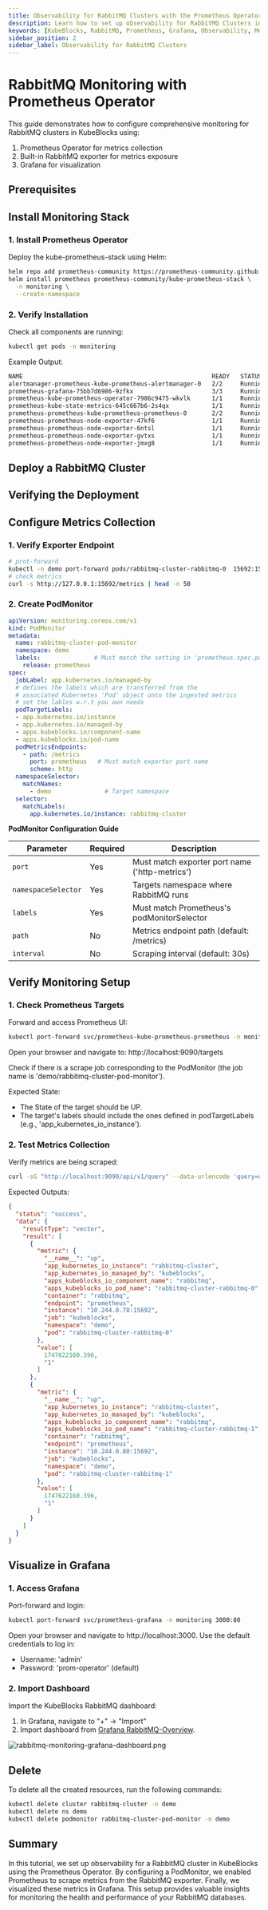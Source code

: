 ```yaml
---
title: Observability for RabbitMQ Clusters with the Prometheus Operator
description: Learn how to set up observability for RabbitMQ Clusters in KubeBlocks using the Prometheus Operator. Configure monitoring and visualize metrics with Grafana.
keywords: [KubeBlocks, RabbitMQ, Prometheus, Grafana, Observability, Metrics]
sidebar_position: 2
sidebar_label: Observability for RabbitMQ Clusters
---
```



# RabbitMQ Monitoring with Prometheus Operator

This guide demonstrates how to configure comprehensive monitoring for RabbitMQ clusters in KubeBlocks using:

1. Prometheus Operator for metrics collection
2. Built-in RabbitMQ exporter for metrics exposure
3. Grafana for visualization

## Prerequisites


<Prerequisites />

## Install Monitoring Stack

### 1. Install Prometheus Operator
Deploy the kube-prometheus-stack using Helm:

```bash
helm repo add prometheus-community https://prometheus-community.github.io/helm-charts
helm install prometheus prometheus-community/kube-prometheus-stack \
  -n monitoring \
  --create-namespace
```

### 2. Verify Installation
Check all components are running:
```bash
kubectl get pods -n monitoring
```

Example Output:
```bash
NAME                                                     READY   STATUS    RESTARTS   AGE
alertmanager-prometheus-kube-prometheus-alertmanager-0   2/2     Running   0          114s
prometheus-grafana-75bb7d6986-9zfkx                      3/3     Running   0          2m
prometheus-kube-prometheus-operator-7986c9475-wkvlk      1/1     Running   0          2m
prometheus-kube-state-metrics-645c667b6-2s4qx            1/1     Running   0          2m
prometheus-prometheus-kube-prometheus-prometheus-0       2/2     Running   0          114s
prometheus-prometheus-node-exporter-47kf6                1/1     Running   0          2m1s
prometheus-prometheus-node-exporter-6ntsl                1/1     Running   0          2m1s
prometheus-prometheus-node-exporter-gvtxs                1/1     Running   0          2m1s
prometheus-prometheus-node-exporter-jmxg8                1/1     Running   0          2m1s
```


## Deploy a RabbitMQ Cluster


<CreateCluster />

## Verifying the Deployment


<VerifyCluster />

## Configure Metrics Collection

### 1. Verify Exporter Endpoint

```bash
# prot-forward
kubectl -n demo port-forward pods/rabbitmq-cluster-rabbitmq-0  15692:15692
# check metrics
curl -s http://127.0.0.1:15692/metrics | head -n 50
```

### 2. Create PodMonitor
```yaml
apiVersion: monitoring.coreos.com/v1
kind: PodMonitor
metadata:
  name: rabbitmq-cluster-pod-monitor
  namespace: demo
  labels:               # Must match the setting in 'prometheus.spec.podMonitorSelector'
    release: prometheus
spec:
  jobLabel: app.kubernetes.io/managed-by
  # defines the labels which are transferred from the
  # associated Kubernetes 'Pod' object onto the ingested metrics
  # set the lables w.r.t you own needs
  podTargetLabels:
  - app.kubernetes.io/instance
  - app.kubernetes.io/managed-by
  - apps.kubeblocks.io/component-name
  - apps.kubeblocks.io/pod-name
  podMetricsEndpoints:
    - path: /metrics
      port: prometheus   # Must match exporter port name
      scheme: http
  namespaceSelector:
    matchNames:
      - demo               # Target namespace
  selector:
    matchLabels:
      app.kubernetes.io/instance: rabbitmq-cluster
```
**PodMonitor Configuration Guide**

| Parameter | Required | Description |
|-----------|----------|-------------|
| `port` | Yes | Must match exporter port name ('http-metrics') |
| `namespaceSelector` | Yes | Targets namespace where RabbitMQ runs |
| `labels` | Yes | Must match Prometheus's podMonitorSelector |
| `path` | No | Metrics endpoint path (default: /metrics) |
| `interval` | No | Scraping interval (default: 30s) |

## Verify Monitoring Setup

### 1. Check Prometheus Targets
Forward and access Prometheus UI:

```bash
kubectl port-forward svc/prometheus-kube-prometheus-prometheus -n monitoring 9090:9090
```
Open your browser and navigate to:
http://localhost:9090/targets

Check if there is a scrape job corresponding to the PodMonitor (the job name is 'demo/rabbitmq-cluster-pod-monitor').

Expected State:
- The State of the target should be UP.
- The target's labels should include the ones defined in podTargetLabels (e.g., 'app_kubernetes_io_instance').

### 2. Test Metrics Collection
Verify metrics are being scraped:
```bash
curl -sG "http://localhost:9090/api/v1/query" --data-urlencode 'query=up{app_kubernetes_io_instance="rabbitmq-cluster"}' | jq
```

Expected Outputs:
```json
{
  "status": "success",
  "data": {
    "resultType": "vector",
    "result": [
      {
        "metric": {
          "__name__": "up",
          "app_kubernetes_io_instance": "rabbitmq-cluster",
          "app_kubernetes_io_managed_by": "kubeblocks",
          "apps_kubeblocks_io_component_name": "rabbitmq",
          "apps_kubeblocks_io_pod_name": "rabbitmq-cluster-rabbitmq-0",
          "container": "rabbitmq",
          "endpoint": "prometheus",
          "instance": "10.244.0.78:15692",
          "job": "kubeblocks",
          "namespace": "demo",
          "pod": "rabbitmq-cluster-rabbitmq-0"
        },
        "value": [
          1747622160.396,
          "1"
        ]
      },
      {
        "metric": {
          "__name__": "up",
          "app_kubernetes_io_instance": "rabbitmq-cluster",
          "app_kubernetes_io_managed_by": "kubeblocks",
          "apps_kubeblocks_io_component_name": "rabbitmq",
          "apps_kubeblocks_io_pod_name": "rabbitmq-cluster-rabbitmq-1",
          "container": "rabbitmq",
          "endpoint": "prometheus",
          "instance": "10.244.0.80:15692",
          "job": "kubeblocks",
          "namespace": "demo",
          "pod": "rabbitmq-cluster-rabbitmq-1"
        },
        "value": [
          1747622160.396,
          "1"
        ]
      }
    ]
  }
}
```
## Visualize in Grafana

### 1. Access Grafana
Port-forward and login:

```bash
kubectl port-forward svc/prometheus-grafana -n monitoring 3000:80
```
Open your browser and navigate to http://localhost:3000. Use the default credentials to log in:
- Username: 'admin'
- Password: 'prom-operator' (default)

### 2. Import Dashboard
Import the KubeBlocks RabbitMQ dashboard:

1. In Grafana, navigate to "+" → "Import"
2. Import dashboard from [Grafana RabbitMQ-Overview](https://grafana.com/grafana/dashboards/10991-rabbitmq-overview/).

![rabbitmq-monitoring-grafana-dashboard.png](/img/docs/en/rabbitmq-monitoring-grafana-dashboard.png)


## Delete
To delete all the created resources, run the following commands:
```bash
kubectl delete cluster rabbitmq-cluster -n demo
kubectl delete ns demo
kubectl delete podmonitor rabbitmq-cluster-pod-monitor -n demo
```

## Summary
In this tutorial, we set up observability for a RabbitMQ cluster in KubeBlocks using the Prometheus Operator.
By configuring a PodMonitor, we enabled Prometheus to scrape metrics from the RabbitMQ exporter.
Finally, we visualized these metrics in Grafana. This setup provides valuable insights for monitoring the health and performance of your RabbitMQ databases.